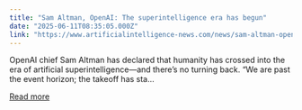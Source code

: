 ```yaml
---
title: "Sam Altman, OpenAI: The superintelligence era has begun"
date: "2025-06-11T08:35:05.000Z"
link: "https://www.artificialintelligence-news.com/news/sam-altman-openai-superintelligence-era-has-begun/"
---
```


OpenAI chief Sam Altman has declared that humanity has crossed into the era of artificial superintelligence—and there&#8217;s no turning back. &#8220;We are past the event horizon; the takeoff has sta...

[Read more](https://www.artificialintelligence-news.com/news/sam-altman-openai-superintelligence-era-has-begun/)
